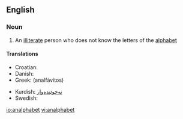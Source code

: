 ==English==

===Noun===
{{en-noun}}

# An [[illiterate]] person who does not know the letters of the [[alphabet]]

====Translations====
{{top}}
* Croatian: {{t-|hr|analfabet|m}}
* Danish: {{t+|da|analfabet|c}}
* Greek: {{t+|el|αναλφάβητος|sc=Grek}} (analfávitos)
{{mid}}
* Kurdish: [[نه‌خوێنده‌وار]]
* Swedish: {{t+|sv|analfabet|c}}
{{bottom}}

[[io:analphabet]]
[[vi:analphabet]]